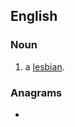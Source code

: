 {{also|lessié}}
==English==

===Noun===
{{en-noun}}
# {{lb|en|slang}} a [[lesbian]].

===Anagrams===
* {{anagrams|en|Eisels}}